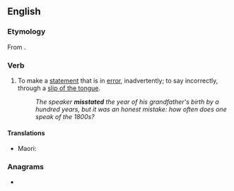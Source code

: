 ==English==

===Etymology===
From {{prefix|en|mis|state}}.

===Verb===
{{en-verb|misstat}}

# To make a [[statement]] that is in [[error]], inadvertently; to say incorrectly, through a [[slip of the tongue]].
#: ''The speaker '''misstated''' the year of his grandfather's birth by a hundred years, but it was an honest mistake: how often does one speak of the 1800s?''

====Translations====
{{trans-top|to make a statement that is wrong}}
* Maori: {{t|mi|aweke}}
{{trans-mid}}
{{trans-bottom}}

===Anagrams===
* {{anagrams|en|a=aeimsstt|etatisms|mistaste}}